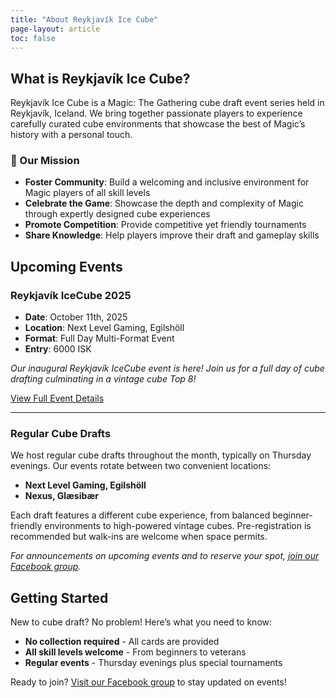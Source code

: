 ```yaml
---
title: "About Reykjavík Ice Cube"
page-layout: article
toc: false
---
```


## What is Reykjavík Ice Cube?

Reykjavík Ice Cube is a Magic: The Gathering cube draft event series held in Reykjavík, Iceland. We bring together passionate players to experience carefully curated cube environments that showcase the best of Magic's history with a personal touch.

### 🎯 Our Mission

-   **Foster Community**: Build a welcoming and inclusive environment for Magic players of all skill levels
-   **Celebrate the Game**: Showcase the depth and complexity of Magic through expertly designed cube experiences
-   **Promote Competition**: Provide competitive yet friendly tournaments
-   **Share Knowledge**: Help players improve their draft and gameplay skills

::: {.events-section}
## Upcoming Events

::: {.featured-event}
### Reykjavík IceCube 2025

-   **Date**: October 11th, 2025
-   **Location**: Next Level Gaming, Egilshöll
-   **Format**: Full Day Multi-Format Event
-   **Entry**: 6000 ISK

*Our inaugural Reykjavík IceCube event is here! Join us for a full day of cube drafting culminating in a vintage cube Top 8!*

[View Full Event Details](events.qmd){.btn .btn-primary}
:::


-------------------------------------------------------------------------

### Regular Cube Drafts

We host regular cube drafts throughout the month, typically on Thursday evenings. Our events rotate between two convenient locations:

- **Next Level Gaming, Egilshöll**
- **Nexus, Glæsibær**

Each draft features a different cube experience, from balanced beginner-friendly environments to high-powered vintage cubes. Pre-registration is recommended but walk-ins are welcome when space permits.

*For announcements on upcoming events and to reserve your spot, [join our Facebook group](https://www.facebook.com/groups/mtgkubbur/).*

:::


## Getting Started

New to cube draft? No problem! Here's what you need to know:

-   **No collection required** - All cards are provided
-   **All skill levels welcome** - From beginners to veterans
-   **Regular events** - Thursday evenings plus special tournaments

Ready to join? [Visit our Facebook group](https://www.facebook.com/groups/mtgkubbur/) to stay updated on events!